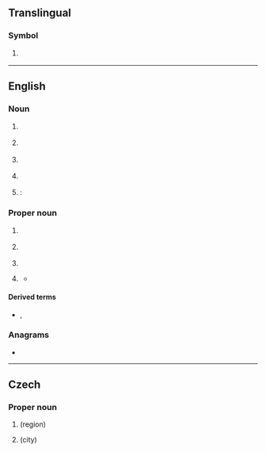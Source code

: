 {{also|Lb|lb|LB.|Lb.|lb.|.lb|L.B.|L. B.|℔}}
==Translingual==

===Symbol===
{{mul-symbol}}

# {{ISO 3166|1|2|Lebanon}}
#: {{syn|mul|LBN|qq1={{w|ISO 3166-1 alpha-3|alpha-3}}}}

{{c|mul|Lebanon}}

----

==English==

===Noun===
{{en-noun}}

# {{lb|en|soccer}} {{initialism of|en|left back}}
# {{lb|en|American football}} {{initialism of|en|linebacker}}
# {{lb|en|military}} {{initialism of|en|local board}}<!--local draft board-->
# {{lb|en|pathology}} {{initialism of|en|Lewy body}}
# {{alternative form of|en|lb}}: {{abbreviation of|en|pound||unit of weight}}

===Proper noun===
{{en-proper noun}}

# {{lb|en|attributive}} {{initialism of|en|[[Langmuir]]–[[Blodgett]]}}
# {{lb|en|UK}} {{initialism of|en|[[London]] [[borough|Borough]]}}
# {{initialism of|en|Linear B}}
# {{lb|en|Canada|dated}} {{abbreviation of|en|Labrador}}
#* {{quote-book|en|pageurl=https://www.google.com/books?id=Y3kDfW1rIVEC&pg=PA120&dq=%22Happy+Valley+Goose+Bay+LB%22|title=Opportunities in Electronics Careers|author=Mark Rowh|publisher=VGM Career Horizons|location=Lincolnwood, IL|isbn=9780844218410|year=1999|page=120|passage=Happy Valley-Goose Bay, '''LB''' A0P 1E0}}

====Derived terms====
* {{l|en|LB film}}, {{l|en|LB trough}}

===Anagrams===
* {{anagrams|en|a=bl|B/L|BL}}

----

==Czech==

===Proper noun===
{{cs-proper noun}}

# {{abbr of|cs|[[Liberec]]|nodot=1}} (region)
# {{abbr of|cs|[[Liberec]]|nodot=1}} (city)